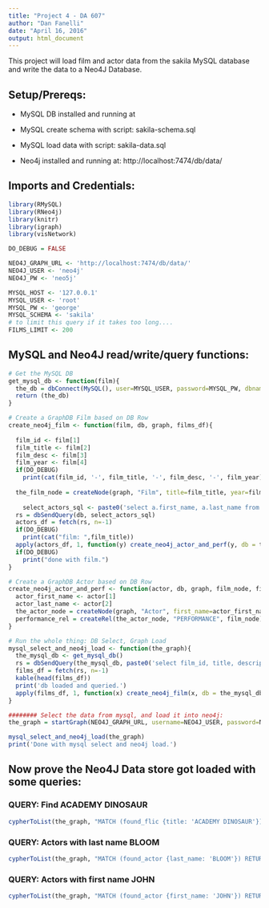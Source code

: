 ---
title: "Project 4 - DA 607"
author: "Dan Fanelli"
date: "April 16, 2016"
output: html_document
---

This project will load film and actor data from the sakila MySQL database and write the data to a Neo4J Database.

## Setup/Prereqs: 

* MySQL DB installed and running at
* MySQL create schema with script: sakila-schema.sql
* MySQL load data with script: sakila-data.sql

* Neo4j installed and running at: http://localhost:7474/db/data/

## Imports and Credentials: 

```{r warning=FALSE, message=FALSE}
library(RMySQL)
library(RNeo4j)
library(knitr)
library(igraph)
library(visNetwork)

DO_DEBUG = FALSE

NEO4J_GRAPH_URL <- 'http://localhost:7474/db/data/'
NEO4J_USER <- 'neo4j'
NEO4J_PW <- 'neo5j'

MYSQL_HOST <- '127.0.0.1'
MYSQL_USER <- 'root'
MYSQL_PW <- 'george'
MYSQL_SCHEMA <- 'sakila'
# to limit this query if it takes too long....
FILMS_LIMIT <- 200
```

## MySQL and Neo4J read/write/query functions: 

```{r warning=FALSE, message=FALSE}
# Get the MySQL DB
get_mysql_db <- function(film){
  the_db = dbConnect(MySQL(), user=MYSQL_USER, password=MYSQL_PW, dbname=MYSQL_SCHEMA, host=MYSQL_HOST)
  return (the_db)
}

# Create a GraphDB Film based on DB Row
create_neo4j_film <- function(film, db, graph, films_df){
  
  film_id <- film[1]
  film_title <- film[2]
  film_desc <- film[3]
  film_year <- film[4]
  if(DO_DEBUG)
    print(cat(film_id, '-', film_title, '-', film_desc, '-', film_year))
  
  the_film_node = createNode(graph, "Film", title=film_title, year=film_year, desc=film_desc)
  
    select_actors_sql <- paste0('select a.first_name, a.last_name from actor a, film_actor fa where a.actor_id = fa.actor_id and fa.film_id = ', film_id)
  rs = dbSendQuery(db, select_actors_sql)
  actors_df = fetch(rs, n=-1)
  if(DO_DEBUG)
    print(cat("film: ",film_title))
  apply(actors_df, 1, function(y) create_neo4j_actor_and_perf(y, db = the_db, graph = graph, film_node = the_film_node, film_title=film_title))
  if(DO_DEBUG)
    print("done with film.")
}

# Create a GraphDB Actor based on DB Row
create_neo4j_actor_and_perf <- function(actor, db, graph, film_node, film_title){
  actor_first_name <- actor[1]
  actor_last_name <- actor[2]
  the_actor_node = createNode(graph, "Actor", first_name=actor_first_name, last_name=actor_last_name)
  performance_rel = createRel(the_actor_node, "PERFORMANCE", film_node)
}

# Run the whole thing: DB Select, Graph Load
mysql_select_and_neo4j_load <- function(the_graph){
  the_mysql_db <- get_mysql_db()
  rs = dbSendQuery(the_mysql_db, paste0('select film_id, title, description, release_year from film limit ', FILMS_LIMIT))
  films_df = fetch(rs, n=-1)
  kable(head(films_df))
  print('db loaded and queried.')
  apply(films_df, 1, function(x) create_neo4j_film(x, db = the_mysql_db, graph = the_graph, films_df = films_df))
}

######## Select the data from mysql, and load it into neo4j:
the_graph = startGraph(NEO4J_GRAPH_URL, username=NEO4J_USER, password=NEO4J_PW)

mysql_select_and_neo4j_load(the_graph)
print('Done with mysql select and neo4j load.')
```

## Now prove the Neo4J Data store got loaded with some queries: 

### QUERY: Find ACADEMY DINOSAUR

```{r warning=FALSE, message=FALSE}
cypherToList(the_graph, "MATCH (found_flic {title: 'ACADEMY DINOSAUR'}) RETURN found_flic.title, found_flic.year")
```

### QUERY: Actors with last name BLOOM

```{r warning=FALSE, message=FALSE}
cypherToList(the_graph, "MATCH (found_actor {last_name: 'BLOOM'}) RETURN found_actor.first_name, found_actor.last_name")
```

### QUERY: Actors with first name JOHN

```{r warning=FALSE, message=FALSE}
cypherToList(the_graph, "MATCH (found_actor {first_name: 'JOHN'}) RETURN found_actor.first_name, found_actor.last_name")
```


